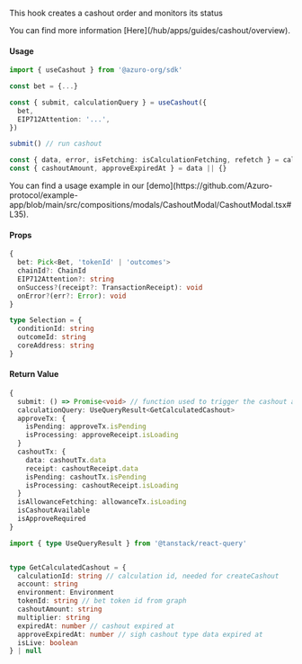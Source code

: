 
This hook creates a cashout order and monitors its status

<Callout type="info">
  You can find more information [Here](/hub/apps/guides/cashout/overview).
</Callout>

#### Usage

```ts
import { useCashout } from '@azuro-org/sdk'

const bet = {...}

const { submit, calculationQuery } = useCashout({
  bet,
  EIP712Attention: '...',
})

submit() // run cashout

const { data, error, isFetching: isCalculationFetching, refetch } = calculationQuery
const { cashoutAmount, approveExpiredAt } = data || {}
```

<Callout type="info">
  You can find a usage example in our [demo](https://github.com/Azuro-protocol/example-app/blob/main/src/compositions/modals/CashoutModal/CashoutModal.tsx#L35).
</Callout>

#### Props

```ts
{
  bet: Pick<Bet, 'tokenId' | 'outcomes'>
  chainId?: ChainId
  EIP712Attention?: string
  onSuccess?(receipt?: TransactionReceipt): void
  onError?(err?: Error): void
}
```

```ts
type Selection = {
  conditionId: string
  outcomeId: string
  coreAddress: string
}
```

#### Return Value

```ts
{
  submit: () => Promise<void> // function used to trigger the cashout action or token spending approval
  calculationQuery: UseQueryResult<GetCalculatedCashout>
  approveTx: {
    isPending: approveTx.isPending
    isProcessing: approveReceipt.isLoading
  }
  cashoutTx: {
    data: cashoutTx.data
    receipt: cashoutReceipt.data
    isPending: cashoutTx.isPending
    isProcessing: cashoutReceipt.isLoading
  }
  isAllowanceFetching: allowanceTx.isLoading
  isCashoutAvailable
  isApproveRequired
}
```

```ts
import { type UseQueryResult } from '@tanstack/react-query'


type GetCalculatedCashout = {
  calculationId: string // calculation id, needed for createCashout
  account: string
  environment: Environment
  tokenId: string // bet token id from graph
  cashoutAmount: string
  multiplier: string
  expiredAt: number // cashout expired at
  approveExpiredAt: number // sigh cashout type data expired at
  isLive: boolean
} | null
```
